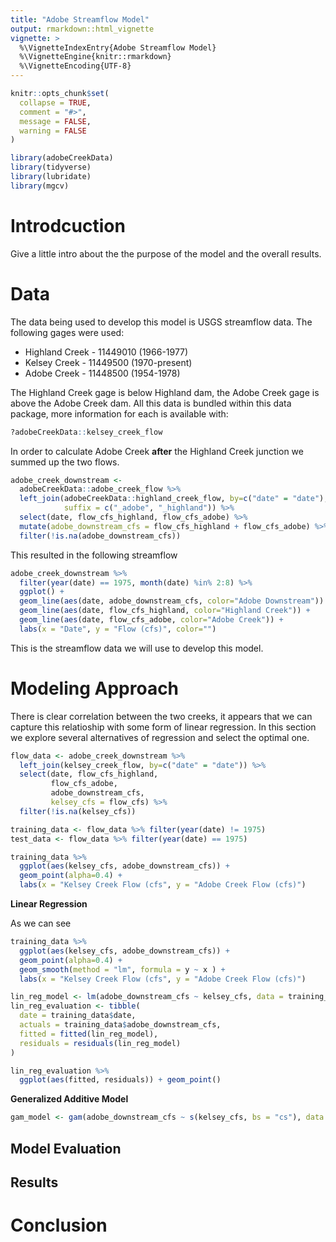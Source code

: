 ```yaml
---
title: "Adobe Streamflow Model"
output: rmarkdown::html_vignette
vignette: >
  %\VignetteIndexEntry{Adobe Streamflow Model}
  %\VignetteEngine{knitr::rmarkdown}
  %\VignetteEncoding{UTF-8}
---
```


```r
knitr::opts_chunk$set(
  collapse = TRUE,
  comment = "#>", 
  message = FALSE, 
  warning = FALSE
)
```

```r
library(adobeCreekData)
library(tidyverse)
library(lubridate)
library(mgcv)
```

# Introdcuction 

Give a little intro about the the purpose of the model and the overall results.

# Data

The data being used to develop this model is USGS streamflow data. The following 
gages were used:

* Highland Creek - 11449010 (1966-1977)
* Kelsey Creek - 11449500 (1970-present)
* Adobe Creek - 11448500 (1954-1978)

The Highland Creek gage is below Highland dam, the Adobe Creek gage is above the 
Adobe Creek dam. All this data is bundled within this data package, more information 
for each is available with: 

```r
?adobeCreekData::kelsey_creek_flow
```

In order to calculate Adobe Creek **after** the Highland Creek junction we summed 
up the two flows. 

```r
adobe_creek_downstream <- 
  adobeCreekData::adobe_creek_flow %>% 
  left_join(adobeCreekData::highland_creek_flow, by=c("date" = "date"), 
            suffix = c("_adobe", "_highland")) %>% 
  select(date, flow_cfs_highland, flow_cfs_adobe) %>% 
  mutate(adobe_downstream_cfs = flow_cfs_highland + flow_cfs_adobe) %>% 
  filter(!is.na(adobe_downstream_cfs))
```

This resulted in the following streamflow

```r
adobe_creek_downstream %>% 
  filter(year(date) == 1975, month(date) %in% 2:8) %>% 
  ggplot() + 
  geom_line(aes(date, adobe_downstream_cfs, color="Adobe Downstream")) + 
  geom_line(aes(date, flow_cfs_highland, color="Highland Creek")) + 
  geom_line(aes(date, flow_cfs_adobe, color="Adobe Creek")) + 
  labs(x = "Date", y = "Flow (cfs)", color="")
```

This is the streamflow data we will use to develop this model.

# Modeling Approach

There is clear correlation between the two creeks, it appears that we can capture
this relatioship with some form of linear regression. In this section we explore
several alternatives of regression and select the optimal one.

```r
flow_data <- adobe_creek_downstream %>% 
  left_join(kelsey_creek_flow, by=c("date" = "date")) %>% 
  select(date, flow_cfs_highland, 
         flow_cfs_adobe, 
         adobe_downstream_cfs, 
         kelsey_cfs = flow_cfs) %>% 
  filter(!is.na(kelsey_cfs))

training_data <- flow_data %>% filter(year(date) != 1975)
test_data <- flow_data %>% filter(year(date) == 1975)
```

```r
training_data %>% 
  ggplot(aes(kelsey_cfs, adobe_downstream_cfs)) + 
  geom_point(alpha=0.4) + 
  labs(x = "Kelsey Creek Flow (cfs", y = "Adobe Creek Flow (cfs)")
```

**Linear Regression**

As we can see

```r
training_data %>% 
  ggplot(aes(kelsey_cfs, adobe_downstream_cfs)) + 
  geom_point(alpha=0.4) + 
  geom_smooth(method = "lm", formula = y ~ x ) + 
  labs(x = "Kelsey Creek Flow (cfs", y = "Adobe Creek Flow (cfs)") 
```

```r
lin_reg_model <- lm(adobe_downstream_cfs ~ kelsey_cfs, data = training_data)
lin_reg_evaluation <- tibble(
  date = training_data$date, 
  actuals = training_data$adobe_downstream_cfs, 
  fitted = fitted(lin_reg_model), 
  residuals = residuals(lin_reg_model)
)
```

```r
lin_reg_evaluation %>% 
  ggplot(aes(fitted, residuals)) + geom_point()
```

**Generalized Additive Model**

```r
gam_model <- gam(adobe_downstream_cfs ~ s(kelsey_cfs, bs = "cs"), data = training_data)
```

## Model Evaluation 

## Results

# Conclusion
